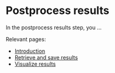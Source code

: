 # Postprocess results

In the postprocess results step, you ...

Relevant pages:

* [Introduction](./postprocess-results)
* [Retrieve and save results](./save-jobs)
* [Visualize results](./visualize-results)
